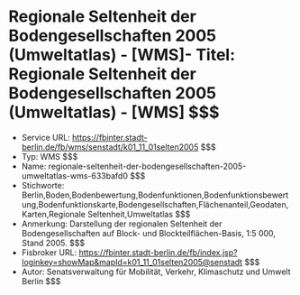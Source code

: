 # Regionale Seltenheit der Bodengesellschaften 2005 (Umweltatlas) - [WMS]- Titel: Regionale Seltenheit der Bodengesellschaften 2005 (Umweltatlas) - [WMS] $$$
- Service URL: https://fbinter.stadt-berlin.de/fb/wms/senstadt/k01_11_01selten2005 $$$
- Typ: WMS $$$
- Name: regionale-seltenheit-der-bodengesellschaften-2005-umweltatlas-wms-633bafd0 $$$
- Stichworte: Berlin,Boden,Bodenbewertung,Bodenfunktionen,Bodenfunktionsbewertung,Bodenfunktionskarte,Bodengesellschaften,Flächenanteil,Geodaten,Karten,Regionale Seltenheit,Umweltatlas $$$
- Anmerkung: Darstellung der regionalen Seltenheit der Bodengesellschaften auf Block- und Blockteilflächen-Basis, 1:5 000, Stand 2005. $$$
- Fisbroker URL: https://fbinter.stadt-berlin.de/fb/index.jsp?loginkey=showMap&mapId=k01_11_01selten2005@senstadt $$$
- Autor: Senatsverwaltung für Mobilität, Verkehr, Klimaschutz und Umwelt Berlin $$$
